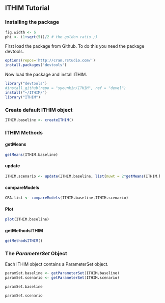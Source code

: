 ## ITHIM Tutorial

### Installing the package

```r
fig.width <- 6
phi <- (1+sqrt(5))/2 # the golden ratio ;)
```

First load the package from Github.  To do this you need the package
devtools.

```r
options(repos='http://cran.rstudio.com/')
install.packages("devtools")
```

Now load the package and install ITHIM.

```r
library("devtools")
#install_github(repo = "syounkin/ITHIM", ref = "devel")
install("~/ITHIM/")
library("ITHIM")
```


### Create default ITHIM object

```r
ITHIM.baseline <- createITHIM()
```

### ITHIM Methods


#### getMeans

```r
getMeans(ITHIM.baseline)
```

#### update

```r
ITHIM.scenario <- update(ITHIM.baseline, list(muwt = 2*getMeans(ITHIM.baseline)$walk))
```

#### compareModels

```r
CRA.list <- compareModels(ITHIM.baseline,ITHIM.scenario)
```

#### Plot

```r
plot(ITHIM.baseline)
```

#### getMethodsITHIM

```r
getMethodsITHIM()
```

### The _ParameterSet_ Object

Each ITHIM object contains a ParameterSet object.

```r
paramSet.baseline <- getParameterSet(ITHIM.baseline)
paramSet.scenario <- getParameterSet(ITHIM.scenario)
```

```r
paramSet.baseline
```

```r
paramSet.scenario
```

